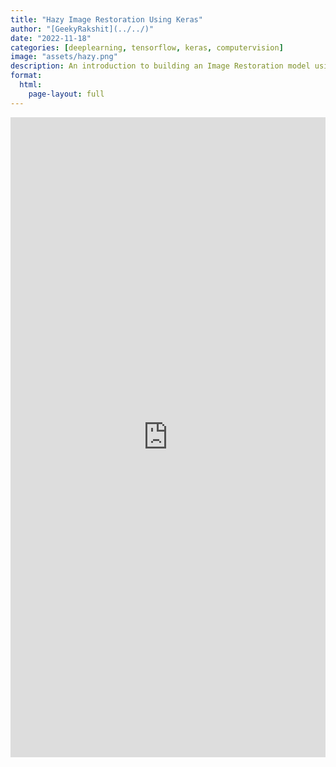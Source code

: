 ```yaml
---
title: "Hazy Image Restoration Using Keras"
author: "[GeekyRakshit](../../)"
date: "2022-11-18"
categories: [deeplearning, tensorflow, keras, computervision]
image: "assets/hazy.png"
description: An introduction to building an Image Restoration model using Tensorflow, Keras, and Weights & Biases. 
format: 
  html:
    page-layout: full
---
```


<iframe src="https://wandb.ai/geekyrakshit/image-dehazing/reports/Hazy-Image-Restoration-Using-Keras--VmlldzoyNzk4MjIw" style="border:none;height:1024px;width:100%"></iframe>